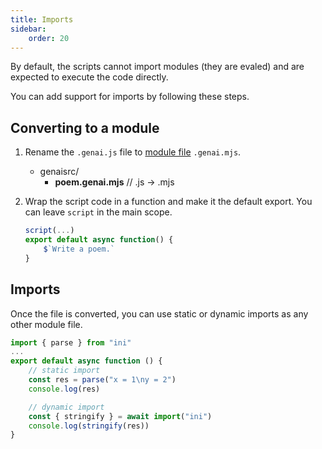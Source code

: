 ```yaml
---
title: Imports
sidebar:
    order: 20
---
```



By default, the scripts cannot import modules (they are evaled) and are expected to execute the code directly.

You can add support for imports by following these steps.

## Converting to a module

<Steps>

<ol>

<li>

Rename the `.genai.js` file
to [module file](https://developer.mozilla.org/en-US/docs/Web/JavaScript/Guide/Modules#aside_%E2%80%94_.mjs_versus_.js) `.genai.mjs`.

<FileTree>

-   genaisrc/
    -   **poem.genai.mjs** // .js -> .mjs

</FileTree>

</li>

<li>

Wrap the script code in a function and make it the default export. You can leave `script` in the main scope.

```js title="poem.genai.mjs" "export default async function() {" "}"
script(...)
export default async function() {
    $`Write a poem.`
}
```

</li>

</ol>

</Steps>

## Imports

Once the file is converted, you can use static or dynamic imports as any other module file.

```js
import { parse } from "ini"
...
export default async function () {
    // static import
    const res = parse("x = 1\ny = 2")
    console.log(res)

    // dynamic import
    const { stringify } = await import("ini")
    console.log(stringify(res))
}
```
